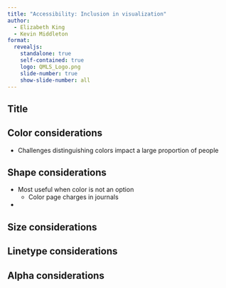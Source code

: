 ```yaml
---
title: "Accessibility: Inclusion in visualization"
author:
  - Elizabeth King
  - Kevin Middleton
format:
  revealjs:
    standalone: true
    self-contained: true
    logo: QMLS_Logo.png
    slide-number: true
    show-slide-number: all
---
```


## Title

## Color considerations

- Challenges distinguishing colors impact a large proportion of people

## Shape considerations

- Most useful when color is not an option
  - Color page charges in journals
- 

## Size considerations

## Linetype considerations

## Alpha considerations

